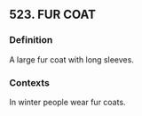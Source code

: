 ## 523. FUR COAT
### Definition
A large fur coat with long sleeves.

### Contexts
In winter people wear fur coats.

